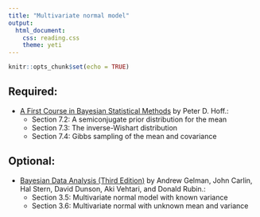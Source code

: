 ```yaml
---
title: "Multivariate normal model"
output: 
  html_document:
    css: reading.css
    theme: yeti
---
```


```r
knitr::opts_chunk$set(echo = TRUE)
```


## Required:

- [A First Course in Bayesian Statistical Methods](https://www.amazon.com/Bayesian-Statistical-Methods-Springer-Statistics/dp/0387922997) by Peter D. Hoff.:
    + Section 7.2: A semiconjugate prior distribution for the mean
    + Section 7.3: The inverse-Wishart distribution
    + Section 7.4: Gibbs sampling of the mean and covariance

## Optional:

- [Bayesian Data Analysis (Third Edition)](http://www.amazon.com/Bayesian-Analysis-Chapman-Statistical-Science/dp/1439840954/) by Andrew Gelman, John Carlin, Hal Stern, David Dunson, Aki Vehtari, and Donald Rubin.:
    + Section 3.5: Multivariate normal model with known variance
    + Section 3.6: Multivariate normal with unknown mean and variance
    
